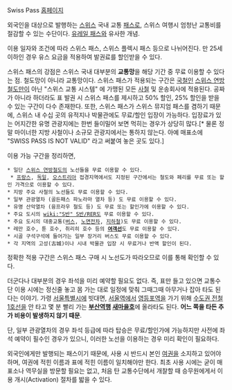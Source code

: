 Swiss Pass
[http://www.swiss-pass.ch/ 홈페이지]

외국인을 대상으로 발행하는 [[스위스]] 국내 교통 [[패스]]로, 스위스 여행시 엄청난 교통비를 절감할 수 있는 수단이다. [[유레일 패스]]와 유사한 개념.

이용 일자와 조건에 따라 스위스 패스, 스위스 플렉시 패스 등으로 나뉘어진다. 만 25세 이하인 경우 유스 요금을 적용하여 발권료를 할인받을 수 있다.

스위스 패스의 강점은 스위스 국내 대부분의 '''교통망'''을 해당 기간 중 무료 이용할 수 있다는 점. 철도망이 아니라 교통망이다. 스위스 패스가 적용되는 구간은 [[국철]]인 [[스위스 연방철도]]만이 아닌 "스위스 교통 시스템" 에 가맹된 모든 [[사철]] 및 운송회사에 적용된다. 공짜가 아니라 하더라도 표 발권 시 스위스 패스를 제시하고 50% 할인, 25% 할인을 받을 수 있는 구간이 다수 존재한다. 또한, 스위스 패스가 스위스 뮤지엄 패스를 겸하기 때문에, 스위스 내 수십 곳의 유적지나 박물관에도 무료/할인 입장이 가능하다. 입장료가 있는 어지간한 유명 관광지에는 한번 들이밀어 보면 먹히는 경우가 상당히 많다.[* 물론 정말 마이너한 지방 사철이나 소규모 관광지에서는 통하지 않는다. 아예 매표소에 "SWISS PASS IS NOT VALID" 라고 써붙여 놓은 곳도 있다.]

이용 가능 구간을 정리하면,
 * 일단 [[스위스 연방철도]]의 노선들을 무료 이용할 수 있다.
  * [[프랑스]], [[독일]], [[오스트리아]] 접경지역에서도 지정된 구간에서는 철도와 페리를 무료 또는 할인 가격으로 이용할 수 있다.
 * 지방 주요 사철의 노선들도 무료 이용할 수 있다.
 * 일부 관광열차 (골든패스 파노라마 열차 등) 도 무료 이용할 수 있다.
 * 유명 산악열차 (융프라우 철도 등) 도 무료 또는 할인가에 이용할 수 있다.
 * 주요 도시의 [[wiki:"S반" S반/RER]]도 무료 이용할 수 있다.
 * 주요 도시의 대중교통([[버스]], [[노면전차]], [[지하철]])도 무료 이용할 수 있다.
 * 레만 호수, 툰 호수, 취리히 호수 등의 '''[[여객선]]'''도 무료 이용할 수 있다.
 * 시골 구석구석에 들어가는 일부 장거리 버스도 무료 이용할 수 있다.
 * 각 지역의 고성(古城)이나 시내 박물관 입장 시 무료거나 반액 할인이 된다.
정확한 적용 구간은 스위스 패스 구매 시 노선도가 따라오므로 이를 통해 확인할 수 있다.

더군다나 대부분의 경우 좌석을 미리 예약할 필요도 없다. 즉, 표만 들고 있으면 교통수단 이용 시에는 정신줄 놓고 몸 가는 대로 일정에 맞춰 그때그때 아무거나 잡아 타도 된다는 이야기. 가령 [[서울특별시]]에 빗대면, [[서울역]]에서 [[영등포역]]을 가기 위해 [[수도권 전철 1호선]]을 안 타고 몇 분 빨리 가는 '''[[부산역]]행 [[새마을호]]'''에 올라타도 된다. '''어느 쪽을 타든 추가 비용이 발생하지 않기 때문'''.

단, 일부 관광열차의 경우 좌석 등급에 따라 탑승은 무료/할인가에 가능하지만 사전에 좌석 예약이 필수인 경우가 있으니, 이러한 노선을 이용하는 경우 미리 확인이 필요하다.

외국인에게만 발행되는 패스이기 때문에, 사용 시 반드시 본인 [[여권]]을 소지하고 있어야 하며, 여권에 적힌 이름과 표에 적힌 이름이 일치해야만 한다. 최초 사용 시에는 굳이 매표소나 역무실을 방문할 필요는 없고, 처음 탄 교통수단에서 개찰할 때 승무원에게서 이용 개시(Activation) 절차를 밟을 수 있다.
